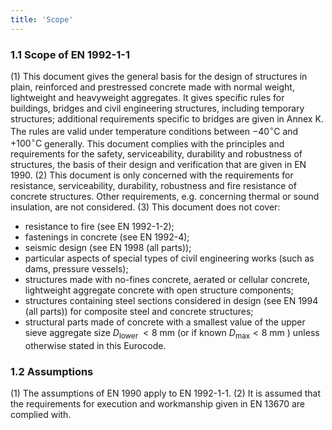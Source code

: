 ```yaml
---
title: 'Scope'
---
```


### 1.1 Scope of EN 1992-1-1

(1) This document gives the general basis for the design of structures in plain, reinforced and prestressed concrete made with normal weight, lightweight and heavyweight aggregates. It gives specific rules for buildings, bridges and civil engineering structures, including temporary structures; additional requirements specific to bridges are given in Annex K. The rules are valid under temperature conditions between $-40^{\circ} \mathrm{C}$ and $+100^{\circ} \mathrm{C}$ generally. This document complies with the principles and requirements for the safety, serviceability, durability and robustness of structures, the basis of their design and verification that are given in EN 1990.
(2) This document is only concerned with the requirements for resistance, serviceability, durability, robustness and fire resistance of concrete structures. Other requirements, e.g. concerning thermal or sound insulation, are not considered.
(3) This document does not cover:

- resistance to fire (see EN 1992-1-2);
- fastenings in concrete (see EN 1992-4);
- seismic design (see EN 1998 (all parts));
- particular aspects of special types of civil engineering works (such as dams, pressure vessels);
- structures made with no-fines concrete, aerated or cellular concrete, lightweight aggregate concrete with open structure components;
- structures containing steel sections considered in design (see EN 1994 (all parts)) for composite steel and concrete structures;
- structural parts made of concrete with a smallest value of the upper sieve aggregate size $D_{\text {lower }}<8 \mathrm{~mm}$ (or if known $D_{\max }<8 \mathrm{~mm}$ ) unless otherwise stated in this Eurocode.


### 1.2 Assumptions

(1) The assumptions of EN 1990 apply to EN 1992-1-1.
(2) It is assumed that the requirements for execution and workmanship given in EN 13670 are complied with.